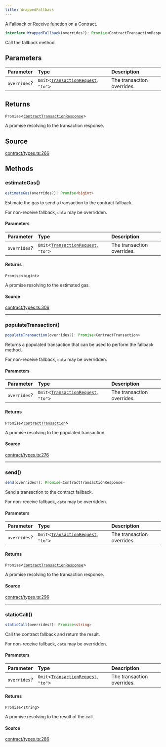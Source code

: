 ```yaml
---
title: WrappedFallback
---
```


A Fallback or Receive function on a Contract.

```ts
interface WrappedFallback(overrides?): Promise<ContractTransactionResponse>
```

Call the fallback method.

## Parameters

| Parameter | Type | Description |
| :------ | :------ | :------ |
| `overrides`? | `Omit`\<[`TransactionRequest`](/content/type-aliases/TransactionRequest), `"to"`\> | The transaction overrides. |

## Returns

`Promise`\<[`ContractTransactionResponse`](/content/classes/ContractTransactionResponse)\>

A promise resolving to the transaction response.

## Source

[contract/types.ts:266](https://github.com/dominant-strategies/quais.js/blob/7ad0a969a30d30fc2cf79fa0dcda980927cb6fd5/src/contract/types.ts#L266)

## Methods

### estimateGas()

```ts
estimateGas(overrides?): Promise<bigint>
```

Estimate the gas to send a transaction to the contract fallback.

For non-receive fallback, `data` may be overridden.

#### Parameters

| Parameter | Type | Description |
| :------ | :------ | :------ |
| `overrides`? | `Omit`\<[`TransactionRequest`](/content/type-aliases/TransactionRequest), `"to"`\> | The transaction overrides. |

#### Returns

`Promise`\<`bigint`\>

A promise resolving to the estimated gas.

#### Source

[contract/types.ts:306](https://github.com/dominant-strategies/quais.js/blob/7ad0a969a30d30fc2cf79fa0dcda980927cb6fd5/src/contract/types.ts#L306)

***

### populateTransaction()

```ts
populateTransaction(overrides?): Promise<ContractTransaction>
```

Returns a populated transaction that can be used to perform the fallback method.

For non-receive fallback, `data` may be overridden.

#### Parameters

| Parameter | Type | Description |
| :------ | :------ | :------ |
| `overrides`? | `Omit`\<[`TransactionRequest`](/content/type-aliases/TransactionRequest), `"to"`\> | The transaction overrides. |

#### Returns

`Promise`\<[`ContractTransaction`](/content/interfaces/ContractTransaction)\>

A promise resolving to the populated transaction.

#### Source

[contract/types.ts:276](https://github.com/dominant-strategies/quais.js/blob/7ad0a969a30d30fc2cf79fa0dcda980927cb6fd5/src/contract/types.ts#L276)

***

### send()

```ts
send(overrides?): Promise<ContractTransactionResponse>
```

Send a transaction to the contract fallback.

For non-receive fallback, `data` may be overridden.

#### Parameters

| Parameter | Type | Description |
| :------ | :------ | :------ |
| `overrides`? | `Omit`\<[`TransactionRequest`](/content/type-aliases/TransactionRequest), `"to"`\> | The transaction overrides. |

#### Returns

`Promise`\<[`ContractTransactionResponse`](/content/classes/ContractTransactionResponse)\>

A promise resolving to the transaction response.

#### Source

[contract/types.ts:296](https://github.com/dominant-strategies/quais.js/blob/7ad0a969a30d30fc2cf79fa0dcda980927cb6fd5/src/contract/types.ts#L296)

***

### staticCall()

```ts
staticCall(overrides?): Promise<string>
```

Call the contract fallback and return the result.

For non-receive fallback, `data` may be overridden.

#### Parameters

| Parameter | Type | Description |
| :------ | :------ | :------ |
| `overrides`? | `Omit`\<[`TransactionRequest`](/content/type-aliases/TransactionRequest), `"to"`\> | The transaction overrides. |

#### Returns

`Promise`\<`string`\>

A promise resolving to the result of the call.

#### Source

[contract/types.ts:286](https://github.com/dominant-strategies/quais.js/blob/7ad0a969a30d30fc2cf79fa0dcda980927cb6fd5/src/contract/types.ts#L286)
